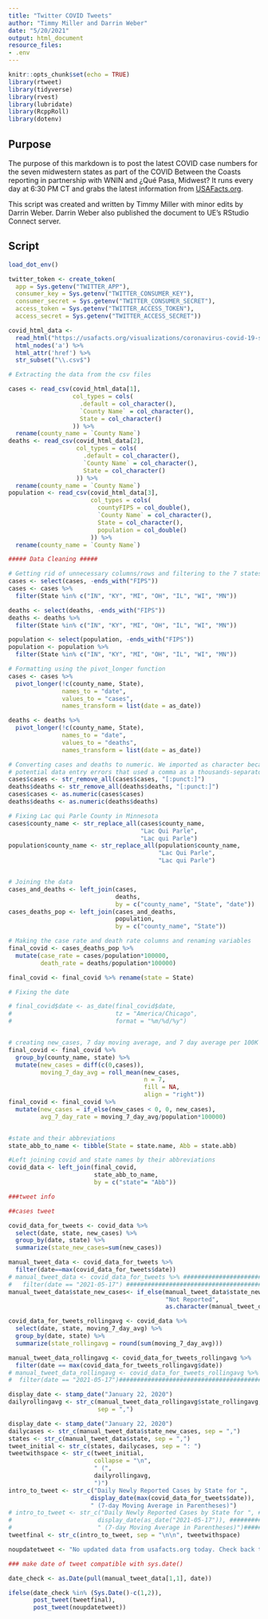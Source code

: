 ```yaml
---
title: "Twitter COVID Tweets"
author: "Timmy Miller and Darrin Weber"
date: "5/20/2021"
output: html_document
resource_files:
- .env
---
```


```r
knitr::opts_chunk$set(echo = TRUE)
library(rtweet)
library(tidyverse)
library(rvest)
library(lubridate)
library(RcppRoll)
library(dotenv)
```


## Purpose

The purpose of this markdown is to post the latest COVID case numbers for the seven midwestern states as part of the COVID Between the Coasts reporting in partnership with WNIN and ¿Qué Pasa, Midwest? It runs every day at 6:30 PM CT and grabs the latest information from [USAFacts.org](https://usafacts.org/visualizations/coronavirus-covid-19-spread-map). 

This script was created and written by Timmy Miller with minor edits by Darrin Weber. Darrin Weber also published the document to UE's RStudio Connect server. 

## Script

```r
load_dot_env()

twitter_token <- create_token(
  app = Sys.getenv("TWITTER_APP"),
  consumer_key = Sys.getenv("TWITTER_CONSUMER_KEY"),
  consumer_secret = Sys.getenv("TWITTER_CONSUMER_SECRET"),
  access_token = Sys.getenv("TWITTER_ACCESS_TOKEN"),
  access_secret = Sys.getenv("TWITTER_ACCESS_SECRET"))

covid_html_data <- 
  read_html("https://usafacts.org/visualizations/coronavirus-covid-19-spread-map") %>% 
  html_nodes('a') %>%
  html_attr('href') %>% 
  str_subset("\\.csv$")

# Extracting the data from the csv files 

cases <- read_csv(covid_html_data[1],
                  col_types = cols(
                    .default = col_character(),
                    `County Name` = col_character(),
                    State = col_character()
                  )) %>% 
  rename(county_name = `County Name`)
deaths <- read_csv(covid_html_data[2],
                   col_types = cols(
                     .default = col_character(),
                     `County Name` = col_character(),
                     State = col_character()
                   )) %>% 
  rename(county_name = `County Name`)
population <- read_csv(covid_html_data[3],
                       col_types = cols(
                         countyFIPS = col_double(),
                         `County Name` = col_character(),
                         State = col_character(),
                         population = col_double()
                       )) %>% 
  rename(county_name = `County Name`)

##### Data Cleaning #####

# Getting rid of unnecessary columns/rows and filtering to the 7 states we wants
cases <- select(cases, -ends_with("FIPS"))
cases <- cases %>% 
  filter(State %in% c("IN", "KY", "MI", "OH", "IL", "WI", "MN"))

deaths <- select(deaths, -ends_with("FIPS"))
deaths <- deaths %>% 
  filter(State %in% c("IN", "KY", "MI", "OH", "IL", "WI", "MN"))

population <- select(population, -ends_with("FIPS"))
population <- population %>% 
  filter(State %in% c("IN", "KY", "MI", "OH", "IL", "WI", "MN"))

# Formatting using the pivot_longer function
cases <- cases %>% 
  pivot_longer(!c(county_name, State), 
               names_to = "date", 
               values_to = "cases", 
               names_transform = list(date = as_date))

deaths <- deaths %>% 
  pivot_longer(!c(county_name, State), 
               names_to = "date", 
               values_to = "deaths", 
               names_transform = list(date = as_date))

# Converting cases and deaths to numeric. We imported as character because of 
# potential data entry errors that used a comma as a thousands-separator.
cases$cases <- str_remove_all(cases$cases, "[:punct:]")
deaths$deaths <- str_remove_all(deaths$deaths, "[:punct:]")
cases$cases <- as.numeric(cases$cases)
deaths$deaths <- as.numeric(deaths$deaths)

# Fixing Lac qui Parle County in Minnesota
cases$county_name <- str_replace_all(cases$county_name, 
                                     "Lac Qui Parle", 
                                     "Lac qui Parle")
population$county_name <- str_replace_all(population$county_name, 
                                          "Lac Qui Parle", 
                                          "Lac qui Parle")


# Joining the data
cases_and_deaths <- left_join(cases, 
                              deaths, 
                              by = c("county_name", "State", "date"))
cases_deaths_pop <- left_join(cases_and_deaths, 
                              population,
                              by = c("county_name", "State"))

# Making the case rate and death rate columns and renaming variables 
final_covid <- cases_deaths_pop %>% 
  mutate(case_rate = cases/population*100000,
         death_rate = deaths/population*100000)

final_covid <- final_covid %>% rename(state = State)

# Fixing the date

# final_covid$date <- as_date(final_covid$date, 
#                             tz = "America/Chicago", 
#                             format = "%m/%d/%y")


# creating new_cases, 7 day moving average, and 7 day average per 100K metric
final_covid <- final_covid %>% 
  group_by(county_name, state) %>% 
  mutate(new_cases = diff(c(0,cases)),
         moving_7_day_avg = roll_mean(new_cases, 
                                      n = 7, 
                                      fill = NA, 
                                      align = "right"))
final_covid <- final_covid %>% 
  mutate(new_cases = if_else(new_cases < 0, 0, new_cases),
         avg_7_day_rate = moving_7_day_avg/population*100000)


#state and their abbreviations
state_abb_to_name <- tibble(State = state.name, Abb = state.abb)

#Left joining covid and state names by their abbreviations
covid_data <- left_join(final_covid, 
                        state_abb_to_name, 
                        by = c("state"= "Abb"))

###tweet info

##cases tweet

covid_data_for_tweets <- covid_data %>% 
  select(date, state, new_cases) %>%
  group_by(date, state) %>% 
  summarize(state_new_cases=sum(new_cases))

manual_tweet_data <- covid_data_for_tweets %>% 
  filter(date==max(covid_data_for_tweets$date))
# manual_tweet_data <- covid_data_for_tweets %>% ########################################################
#   filter(date == "2021-05-17") ########################################################################
manual_tweet_data$state_new_cases<- if_else(manual_tweet_data$state_new_cases==0, 
                                            "Not Reported", 
                                            as.character(manual_tweet_data$state_new_cases))

covid_data_for_tweets_rollingavg <- covid_data %>% 
  select(date, state, moving_7_day_avg) %>%
  group_by(date, state) %>% 
  summarize(state_rollingavg = round(sum(moving_7_day_avg)))

manual_tweet_data_rollingavg <- covid_data_for_tweets_rollingavg %>% 
  filter(date == max(covid_data_for_tweets_rollingavg$date))
# manual_tweet_data_rollingavg <- covid_data_for_tweets_rollingavg %>% ###################################
#  filter(date == "2021-05-17")##########################################################################

display_date <- stamp_date("January 22, 2020")
dailyrollingavg <- str_c(manual_tweet_data_rollingavg$state_rollingavg, 
                         sep = ",")

display_date <- stamp_date("January 22, 2020")
dailycases <- str_c(manual_tweet_data$state_new_cases, sep = ",")
states <- str_c(manual_tweet_data$state, sep = ",")
tweet_initial <- str_c(states, dailycases, sep = ": ")
tweetwithspace <- str_c(tweet_initial, 
                        collapse = "\n", 
                        " (", 
                        dailyrollingavg, 
                        ")")
intro_to_tweet <- str_c("Daily Newly Reported Cases by State for ", 
                       display_date(max(covid_data_for_tweets$date)), 
                       " (7-day Moving Average in Parentheses)")
# intro_to_tweet <- str_c("Daily Newly Reported Cases by State for ", ##################################
#                        display_date(as_date("2021-05-17")), ##########################################
#                        " (7-day Moving Average in Parentheses)")######################################
tweetfinal <- str_c(intro_to_tweet, sep = "\n\n", tweetwithspace)

noupdatetweet <- "No updated data from usafacts.org today. Check back tomorrow."

### make date of tweet compatible with sys.date()

date_check <- as.Date(pull(manual_tweet_data[1,1], date))

ifelse(date_check %in% (Sys.Date()-c(1,2)), 
       post_tweet(tweetfinal), 
       post_tweet(noupdatetweet))
```

